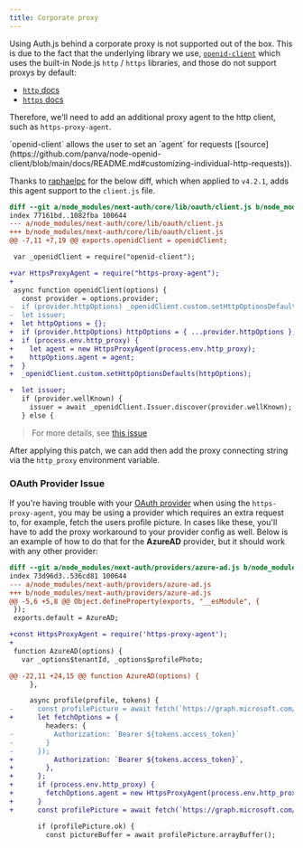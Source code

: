 ```yaml
---
title: Corporate proxy
---
```



Using Auth.js behind a corporate proxy is not supported out of the box. This is due to the fact that the underlying library we use, [`openid-client`](https://npm.im/openid-client) which uses the built-in Node.js `http` / `https` libraries, and those do not support proxys by default:

- [`http` docs](https://nodejs.org/dist/latest-v18.x/docs/api/http.html)
- [`https` docs](https://nodejs.org/dist/latest-v18.x/docs/api/https.html)

Therefore, we'll need to add an additional proxy agent to the http client, such as `https-proxy-agent`.

<Callout type="info">
`openid-client` allows the user to set an `agent` for requests ([source](https://github.com/panva/node-openid-client/blob/main/docs/README.md#customizing-individual-http-requests)).
</Callout>

Thanks to [raphaelpc](https://github.com/raphaelpc) for the below diff, which when applied to `v4.2.1`, adds this agent support to the `client.js` file.

```diff
diff --git a/node_modules/next-auth/core/lib/oauth/client.js b/node_modules/next-auth/core/lib/oauth/client.js
index 77161bd..1082fba 100644
--- a/node_modules/next-auth/core/lib/oauth/client.js
+++ b/node_modules/next-auth/core/lib/oauth/client.js
@@ -7,11 +7,19 @@ exports.openidClient = openidClient;

 var _openidClient = require("openid-client");

+var HttpsProxyAgent = require("https-proxy-agent");
+
 async function openidClient(options) {
   const provider = options.provider;
-  if (provider.httpOptions) _openidClient.custom.setHttpOptionsDefaults(provider.httpOptions);
-  let issuer;
+  let httpOptions = {};
+  if (provider.httpOptions) httpOptions = { ...provider.httpOptions };
+  if (process.env.http_proxy) {
+    let agent = new HttpsProxyAgent(process.env.http_proxy);
+    httpOptions.agent = agent;
+  }
+  _openidClient.custom.setHttpOptionsDefaults(httpOptions);

+  let issuer;
   if (provider.wellKnown) {
     issuer = await _openidClient.Issuer.discover(provider.wellKnown);
   } else {
```

> For more details, see [this issue](https://github.com/nextauthjs/next-auth/issues/2509#issuecomment-1035410802)

After applying this patch, we can add then add the proxy connecting string via the `http_proxy` environment variable.

### OAuth Provider Issue

If you're having trouble with your [OAuth provider](/reference/providers/oauth-builtin) when using the `https-proxy-agent`, you may be using a provider which requires an extra request to, for example, fetch the users profile picture. In cases like these, you'll have to add the proxy workaround to your provider config as well. Below is an example of how to do that for the **AzureAD** provider, but it should work with any other provider:

```diff
diff --git a/node_modules/next-auth/providers/azure-ad.js b/node_modules/next-auth/providers/azure-ad.js
index 73d96d3..536cd81 100644
--- a/node_modules/next-auth/providers/azure-ad.js
+++ b/node_modules/next-auth/providers/azure-ad.js
@@ -5,6 +5,8 @@ Object.defineProperty(exports, "__esModule", {
 });
 exports.default = AzureAD;

+const HttpsProxyAgent = require('https-proxy-agent');
+
 function AzureAD(options) {
   var _options$tenantId, _options$profilePhoto;

@@ -22,11 +24,15 @@ function AzureAD(options) {
     },

     async profile(profile, tokens) {
-      const profilePicture = await fetch(`https://graph.microsoft.com/v1.0/me/photos/${profilePhotoSize}x${profilePhotoSize}/$value`, {
+      let fetchOptions = {
         headers: {
-          Authorization: `Bearer ${tokens.access_token}`
-        }
-      });
+          Authorization: `Bearer ${tokens.access_token}`,
+        },
+      };
+      if (process.env.http_proxy) {
+        fetchOptions.agent = new HttpsProxyAgent(process.env.http_proxy);
+      }
+      const profilePicture = await fetch(`https://graph.microsoft.com/v1.0/me/photos/${profilePhotoSize}x${profilePhotoSize}/$value`, fetchOptions);

       if (profilePicture.ok) {
         const pictureBuffer = await profilePicture.arrayBuffer();
```
